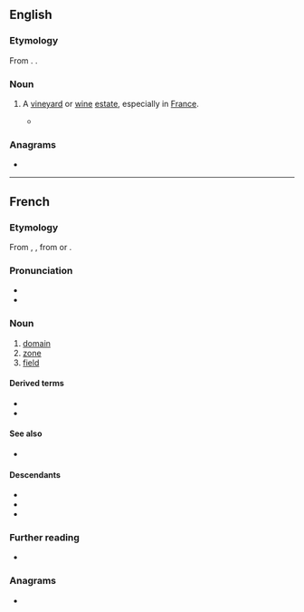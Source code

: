 ==English==

===Etymology===
From {{bor|en|fr|domaine|t=zone, estate}}. {{doublet|en|domain}}.

===Noun===
{{en-noun}}

# {{lb|en|wine}} A [[vineyard]] or [[wine]] [[estate]], especially in [[France]].
#* {{quote-book|en|year=2016|author=[[w:Ian McEwan|Ian McEwan]]|title=[[w:Nutshell (novel)|Nutshell]]|publisher=Vintage|page=52|passage=Put [...] a gun to my head to name the '''domaine''', I would blurt out la Romanée-Conti, for the spicy cassis and black cherry alone.}}

===Anagrams===
* {{anagrams|en|a=adeimno|amidone|on a dime}}

----

==French==

===Etymology===
From {{inh|fr|fro|domaine}}, {{m|fro|demaine}}, from {{der|fr|la|dominium}} or {{m|la|dominicus}}.

===Pronunciation===
* {{fr-IPA}}
* {{audio|fr|Fr-domaine.ogg|Audio}}

===Noun===
{{fr-noun|m}}

# [[domain]]
# [[zone]]
# [[field]] {{gloss|of study etc.}}
#: {{coi|fr|domaine scientifique}}
#: {{coi|fr|domaine informatique}}

====Derived terms====
* {{l|fr|domaine public}}
* {{l|fr|nom de domaine}}

====See also====
* {{l|fr|dominer}}

====Descendants====
* {{desc|en|domaine|bor=1}}
* {{desc|de|Domäne|bor=1}}
* {{desc|ro|domeniu|bor=1}}

===Further reading===
* {{R:TLFi}}

===Anagrams===
* {{l|fr|émondai}}